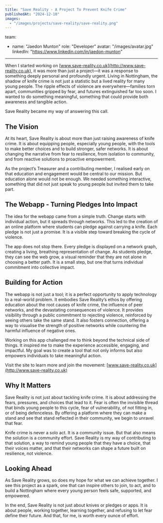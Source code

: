 ```yaml
---
title: "Save Reality - A Project To Prevent Knife Crime"
publishedAt: "2024-12-18"
images:
  - "/images/projects/save-reality/save-reality.png"
---
```


team:

- name: "Jaedon Munton"
  role: "Developer"
  avatar: "/images/avatar.jpg"
  linkedIn: "https://www.linkedin.com/in/jaedon-munton"

---

When I started working on [www.save-reality.co.uk](http://www.save-reality.co.uk), it was more than just a project—it was a response to something deeply personal and profoundly urgent. Living in Nottingham, the shadow of knife crime is not just a statistic but a lived reality for many young people. The ripple effects of violence are everywhere—families torn apart, communities gripped by fear, and futures extinguished far too soon. I wanted to do something meaningful, something that could provide both awareness and tangible action.

Save Reality became my way of answering this call.

## The Vision

At its heart, Save Reality is about more than just raising awareness of knife crime. It is about equipping people, especially young people, with the tools to make better choices and to build stronger, safer networks. It is about changing the narrative from fear to resilience, from isolation to community, and from reactive solutions to proactive empowerment.

As the project’s Treasurer and a contributing member, I realised early on that education and engagement would be central to our mission. But education alone would not be enough. We needed something interactive, something that did not just speak to young people but invited them to take part.

## The Webapp - Turning Pledges Into Impact

The idea for the webapp came from a simple truth. Change starts with individual action, but it spreads through networks. This led to the creation of an online platform where students can pledge against carrying a knife. Each pledge is not just a promise. It is a visible step toward breaking the cycle of violence.

The app does not stop there. Every pledge is displayed on a network graph, creating a living, breathing representation of change. As students pledge, they can see the web grow, a visual reminder that they are not alone in choosing a better path. It is a small step, but one that turns individual commitment into collective impact.

## Building for Action

The webapp is not just a tool; it is a perfect opportunity to apply technology to a real-world problem. It embodies Save Reality’s ethos by offering education about the root causes of knife crime, the influence of peer networks, and the devastating consequences of violence. It provides visibility through a public commitment to rejecting violence, reinforced by seeing others take the same stand. It also fosters connection, offering a way to visualise the strength of positive networks while countering the harmful influence of negative ones.

Working on this app challenged me to think beyond the technical side of things. It inspired me to make the experience accessible, engaging, and impactful. My goal was to create a tool that not only informs but also empowers individuals to take meaningful action.

Visit the site to learn more and join the movement: [www.save-reality.co.uk](http://www.save-reality.co.uk)

## Why It Matters

Save Reality is not just about tackling knife crime. It is about addressing the fears, pressures, and choices that lead to it. Fear is often the invisible thread that binds young people to this cycle, fear of vulnerability, of not fitting in, or of being defenceless. By offering a platform where they can make a stand and see that stand reflected in their community, we begin to unravel that fear.

Knife crime is never a solo act. It is a community issue. But that also means the solution is a community effort. Save Reality is my way of contributing to that solution, a way to remind young people that they have a choice, that their voices matter, and that their networks can shape a future built on resilience, not violence.

## Looking Ahead

As Save Reality grows, so does my hope for what we can achieve together. I see this project as a spark, one that can inspire others to join, to act, and to build a Nottingham where every young person feels safe, supported, and empowered.

In the end, Save Reality is not just about knives or pledges or apps. It is about people, working together, learning together, and refusing to let fear define their future. And that, for me, is worth every ounce of effort.

